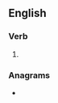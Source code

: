 ==English==

===Verb===
{{head|en|verb form}}

# {{present participle of|renege|lang=en|nocat=1}}

===Anagrams===
* {{anagrams|en|a=eegginnr|Greening|greening|regening}}